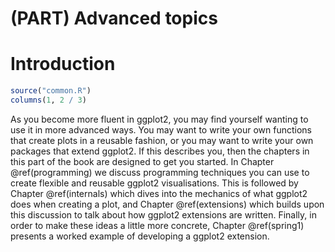# (PART) Advanced topics {.unnumbered}

# Introduction {#advanced-topics .unnumbered}

```r
source("common.R")
columns(1, 2 / 3)
```

As you become more fluent in ggplot2, you may find yourself wanting to use it in more advanced ways.
You may want to write your own functions that create plots in a reusable fashion, or you may want to write your own packages that extend ggplot2.
If this describes you, then the chapters in this part of the book are designed to get you started.
In Chapter \@ref(programming) we discuss programming techniques you can use to create flexible and reusable ggplot2 visualisations.
This is followed by Chapter \@ref(internals) which dives into the mechanics of what ggplot2 does when creating a plot, and Chapter \@ref(extensions) which builds upon this discussion to talk about how ggplot2 extensions are written.
Finally, in order to make these ideas a little more concrete, Chapter \@ref(spring1) presents a worked example of developing a ggplot2 extension.

